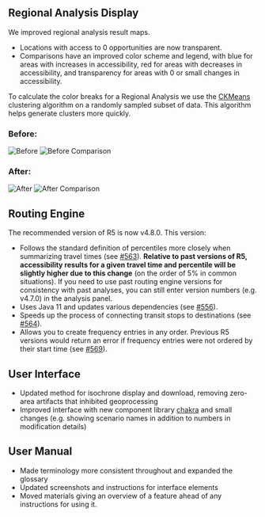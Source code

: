 ## Regional Analysis Display

We improved regional analysis result maps.

- Locations with access to 0 opportunities are now transparent.
- Comparisons have an improved color scheme and legend, with blue for areas with increases in accessibility, red for areas with decreases in accessibility, and transparency for areas with 0 or small changes in accessibility.

To calculate the color breaks for a Regional Analysis we use the [CKMeans](https://simplestatistics.org/docs/#ckmeans) clustering algorithm on a randomly sampled subset of data. This algorithm helps generate clusters more quickly.

### Before:

![Before](/img/changelog/20200210/before.jpg)
![Before Comparison](/img/changelog/20200210/comparison-before.jpg)

### After:

![After](/img/changelog/20200210/after.jpg)
![After Comparison](/img/changelog/20200210/comparison-after.jpg)

## Routing Engine

The recommended version of R5 is now v4.8.0. This version:

- Follows the standard definition of percentiles more closely when summarizing travel times (see [#563](https://github.com/conveyal/r5/pull/563)). **Relative to past versions of R5, accessibility results for a given travel time and percentile will be slightly higher due to this change** (on the order of 5% in common situations). If you need to use past routing engine versions for consistency with past analyses, you can still enter version numbers (e.g. v4.7.0) in the analysis panel.
- Uses Java 11 and updates various dependencies (see [#556](https://github.com/conveyal/r5/pull/556)).
- Speeds up the process of connecting transit stops to destinations (see [#564](https://github.com/conveyal/r5/pull/564)).
- Allows you to create frequency entries in any order. Previous R5 versions would return an error if frequency entries were not ordered by their start time (see [#569](https://github.com/conveyal/r5/pull/563)). 

## User Interface

- Updated method for isochrone display and download, removing zero-area artifacts that inhibited geoprocessing
- Improved interface with new component library [chakra](https://chakra-ui.com/) and small changes (e.g. showing scenario names in addition to numbers in modification details)

## User Manual

- Made terminology more consistent throughout and expanded the glossary
- Updated screenshots and instructions for interface elements
- Moved materials giving an overview of a feature ahead of any instructions for using it.
